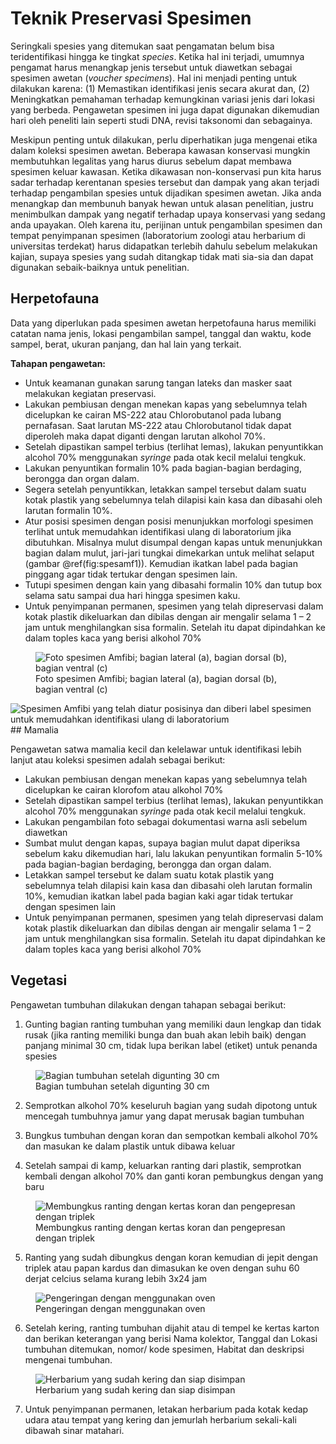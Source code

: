 # Teknik Preservasi Spesimen

Seringkali spesies yang ditemukan saat pengamatan belum bisa teridentifikasi hingga ke tingkat *species*. Ketika hal ini terjadi, umumnya pengamat harus menangkap jenis tersebut untuk diawetkan sebagai spesimen awetan (*voucher specimens*). Hal ini menjadi penting untuk dilakukan karena: (1) Memastikan identifikasi jenis secara akurat dan, (2) Meningkatkan pemahaman terhadap kemungkinan variasi jenis dari lokasi yang berbeda. Pengawetan spesimen ini juga dapat digunakan dikemudian hari oleh peneliti lain seperti studi DNA, revisi taksonomi dan sebagainya.

Meskipun penting untuk dilakukan, perlu diperhatikan juga mengenai etika dalam koleksi spesimen awetan. Beberapa kawasan konservasi mungkin membutuhkan legalitas yang harus diurus sebelum dapat membawa spesimen keluar kawasan. Ketika dikawasan non-konservasi pun kita harus sadar terhadap kerentanan spesies tersebut dan dampak yang akan terjadi terhadap pengambilan spesies untuk dijadikan spesimen awetan. Jika anda menangkap dan membunuh banyak hewan untuk alasan penelitian, justru menimbulkan dampak yang negatif terhadap upaya konservasi yang sedang anda upayakan. Oleh karena itu, perijinan untuk pengambilan spesimen dan tempat penyimpanan spesimen (laboratorium zoologi atau herbarium di universitas terdekat) harus didapatkan terlebih dahulu sebelum melakukan kajian, supaya spesies yang sudah ditangkap tidak mati sia-sia dan dapat digunakan sebaik-baiknya untuk penelitian.

## Herpetofauna

Data yang diperlukan pada spesimen awetan herpetofauna harus memiliki catatan nama jenis, lokasi pengambilan sampel, tanggal dan waktu, kode sampel, berat, ukuran panjang, dan hal lain yang terkait.

**Tahapan pengawetan:**

-   Untuk keamanan gunakan sarung tangan lateks dan masker saat melakukan kegiatan preservasi.
-   Lakukan pembiusan dengan menekan kapas yang sebelumnya telah dicelupkan ke cairan MS-222 atau Chlorobutanol pada lubang pernafasan. Saat larutan MS-222 atau Chlorobutanol tidak dapat diperoleh maka dapat diganti dengan larutan alkohol 70%.
-   Setelah dipastikan sampel terbius (terlihat lemas), lakukan penyuntikkan alcohol 70% menggunakan *syringe* pada otak kecil melalui tengkuk.
-   Lakukan penyuntikan formalin 10% pada bagian-bagian berdaging, berongga dan organ dalam.
-   Segera setelah penyuntikkan, letakkan sampel tersebut dalam suatu kotak plastik yang sebelumnya telah dilapisi kain kasa dan dibasahi oleh larutan formalin 10%.
-   Atur posisi spesimen dengan posisi menunjukkan morfologi spesimen terlihat untuk memudahkan identifikasi ulang di laboratorium jika dibutuhkan. Misalnya mulut disumpal dengan kapas untuk menunjukkan bagian dalam mulut, jari-jari tungkai dimekarkan untuk melihat selaput (gambar \@ref(fig:spesamf1)). Kemudian ikatkan label pada bagian pinggang agar tidak tertukar dengan spesimen lain.
-   Tutupi spesimen dengan kain yang dibasahi formalin 10% dan tutup box selama satu sampai dua hari hingga spesimen kaku.
-   Untuk penyimpanan permanen, spesimen yang telah dipreservasi dalam kotak plastik dikeluarkan dan dibilas dengan air mengalir selama 1 -- 2 jam untuk menghilangkan sisa formalin. Setelah itu dapat dipindahkan ke dalam toples kaca yang berisi alkohol 70%

![Foto spesimen Amfibi; bagian lateral (a), bagian dorsal (b), bagian ventral (c)](images/spesimenafmibi1.jpg){#fig-spesamf1 fig-align="center"}

![Spesimen Amfibi yang telah diatur posisinya dan diberi label spesimen untuk memudahkan identifikasi ulang di laboratorium](images/spesimenafmibi2.jpg){#fig-spesamf2 fig-align="center"} \## Mamalia

Pengawetan satwa mamalia kecil dan kelelawar untuk identifikasi lebih lanjut atau koleksi spesimen adalah sebagai berikut:

-   Lakukan pembiusan dengan menekan kapas yang sebelumnya telah dicelupkan ke cairan klorofom atau alkohol 70%
-   Setelah dipastikan sampel terbius (terlihat lemas), lakukan penyuntikkan alcohol 70% menggunakan *syringe* pada otak kecil melalui tengkuk.
-   Lakukan pengambilan foto sebagai dokumentasi warna asli sebelum diawetkan
-   Sumbat mulut dengan kapas, supaya bagian mulut dapat diperiksa sebelum kaku dikemudian hari, lalu lakukan penyuntikan formalin 5-10% pada bagian-bagian berdaging, berongga dan organ dalam.
-   Letakkan sampel tersebut ke dalam suatu kotak plastik yang sebelumnya telah dilapisi kain kasa dan dibasahi oleh larutan formalin 10%, kemudian ikatkan label pada bagian kaki agar tidak tertukar dengan spesimen lain
-   Untuk penyimpanan permanen, spesimen yang telah dipreservasi dalam kotak plastik dikeluarkan dan dibilas dengan air mengalir selama 1 -- 2 jam untuk menghilangkan sisa formalin. Setelah itu dapat dipindahkan ke dalam toples kaca yang berisi alkohol 70%

## Vegetasi

Pengawetan tumbuhan dilakukan dengan tahapan sebagai berikut:

1.  Gunting bagian ranting tumbuhan yang memiliki daun lengkap dan tidak rusak (jika ranting memiliki bunga dan buah akan lebih baik) dengan panjang minimal 30 cm, tidak lupa berikan label (etiket) untuk penanda spesies

![Bagian tumbuhan setelah digunting 30 cm](images/ranting.jpg){#fig-ranting fig-align="center"}

2.  Semprotkan alkohol 70% keseluruh bagian yang sudah dipotong untuk mencegah tumbuhnya jamur yang dapat merusak bagian tumbuhan

3.  Bungkus tumbuhan dengan koran dan sempotkan kembali alkohol 70% dan masukan ke dalam plastik untuk dibawa keluar

4.  Setelah sampai di kamp, keluarkan ranting dari plastik, semprotkan kembali dengan alkohol 70% dan ganti koran pembungkus dengan yang baru

![Membungkus ranting dengan kertas koran dan pengepresan dengan triplek](images/preherba.png){#fig-preherba fig-align="center"}

5.  Ranting yang sudah dibungkus dengan koran kemudian di jepit dengan triplek atau papan kardus dan dimasukan ke oven dengan suhu 60 derjat celcius selama kurang lebih 3x24 jam

![Pengeringan dengan menggunakan oven](images/oven.jpeg){#fig-oven fig-align="center"}

6.  Setelah kering, ranting tumbuhan dijahit atau di tempel ke kertas karton dan berikan keterangan yang berisi Nama kolektor, Tanggal dan Lokasi tumbuhan ditemukan, nomor/ kode spesimen, Habitat dan deskripsi mengenai tumbuhan.

![Herbarium yang sudah kering dan siap disimpan](images/herba.jpg){#fig-herba fig-align="center"}

7.  Untuk penyimpanan permanen, letakan herbarium pada kotak kedap udara atau tempat yang kering dan jemurlah herbarium sekali-kali dibawah sinar matahari.
